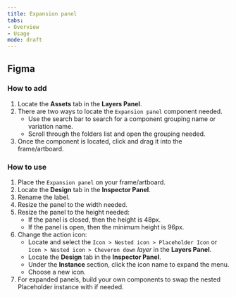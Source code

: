```yaml
---
title: Expansion panel
tabs: 
- Overview
- Usage
mode: draft
---
```



## Figma

### How to add

1. Locate the **Assets** tab in the **Layers Panel**.
2. There are two ways to locate the `Expansion panel` component needed. 
	* Use the search bar to search for a component grouping name or variation name.
	* Scroll through the folders list and open the grouping needed.
3. Once the component is located, click and drag it into the frame/artboard. 


### How to use

1. Place the `Expansion panel` on your frame/artboard.  
2. Locate the **Design** tab in the **Inspector Panel**.
3. Rename the label. 
4. Resize the panel to the width needed. 
5. Resize the panel to the height needed: 
    * If the panel is closed, then the height is 48px. 
    * If the panel is open, then the minimum height is 96px.
6. Change the action icon: 
    * Locate and select the `Icon > Nested icon > Placeholder Icon` or `Icon > Nested icon > Cheveron down` *layer* in the **Layers Panel**.
    * Locate the **Design** tab in the **Inspector Panel**.
    * Under the **Instance** section, click the icon name to expand the menu. 
    * Choose a new icon. 
7. For expanded panels, build your own components to swap the nested Placeholder instance with if needed.



